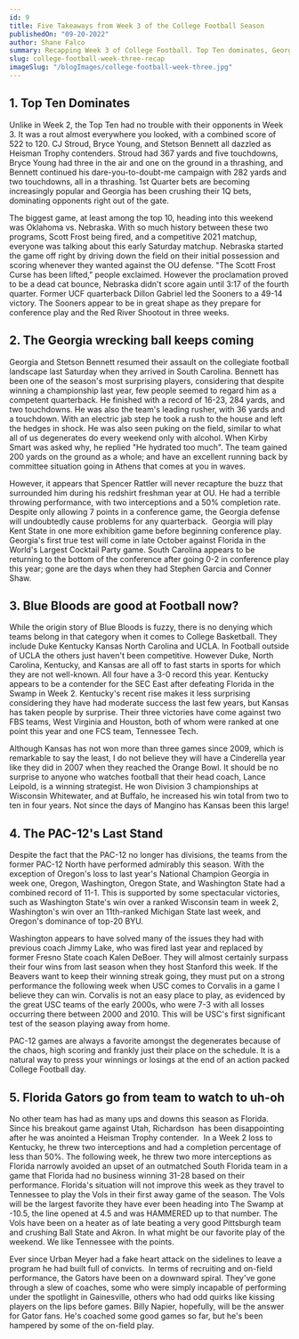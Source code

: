 ```yaml
---
id: 9
title: Five Takeaways from Week 3 of the College Football Season
publishedOn: "09-20-2022"
author: Shane Falco
summary: Recapping Week 3 of College Football. Top Ten dominates, Georgia is a wrecking ball. The blue bloods of basketball are now good at football? The PAC-12's Last Stand.
slug: college-football-week-three-recap
imageSlug: "/blogImages/college-football-week-three.jpg"
---
```


<h2 style={{ backgroundColor: "black", color: "white", padding: "20px" }}>
  1. Top Ten Dominates
</h2>
<div style={{ fontFamily: "monospace", margin: "0 24px" }}>
 Unlike in Week 2, the Top Ten had no trouble with their opponents in Week 3. It was a rout almost everywhere you looked, with a combined score of 522 to 120. CJ Stroud, Bryce Young, and Stetson Bennett all dazzled as Heisman Trophy contenders. Stroud had 367 yards and five touchdowns, Bryce Young had three in the air and one on the ground in a thrashing, and Bennett continued his dare-you-to-doubt-me campaign with 282 yards and two touchdowns, all in a thrashing. 1st Quarter bets are becoming increasingly popular and Georgia has been crushing their 1Q bets, dominating opponents right out of the gate.

The biggest game, at least among the top 10, heading into this weekend was Oklahoma vs. Nebraska. With so much history between these two programs, Scott Frost being fired, and a competitive 2021 matchup, everyone was talking about this early Saturday matchup. Nebraska started the game off right by driving down the field on their initial possession and scoring whenever they wanted against the OU defense. "The Scott Frost Curse has been lifted," people exclaimed. However the proclamation proved to be a dead cat bounce, Nebraska didn't score again until 3:17 of the fourth quarter. Former UCF quarterback Dillon Gabriel led the Sooners to a 49-14 victory. The Sooners appear to be in great shape as they prepare for conference play and the Red River Shootout in three weeks.

</div>

<h2 style={{ backgroundColor: "black", color: "white", padding: "20px" }}>
  2. The Georgia wrecking ball keeps coming
</h2>
<div style={{ fontFamily: "monospace", margin: "0 24px" }}>
  Georgia and Stetson Bennett resumed their assault on the collegiate football landscape last Saturday when they arrived in South Carolina. Bennett has been one of the season's most surprising players, considering that despite winning a championship last year, few people seemed to regard him as a competent quarterback. He finished with a record of 16-23, 284 yards, and two touchdowns. He was also the team's leading rusher, with 36 yards and a touchdown. With an electric jab step he took a rush to the house and left the hedges in shock. He was also seen puking on the field, similar to what all of us degenerates do every weekend only with alcohol. When Kirby Smart was asked why, he replied "He hydrated too much". The team gained 200 yards on the ground as a whole; and have an excellent running back by committee situation going in Athens that comes at you in waves.

However, it appears that Spencer Rattler will never recapture the buzz that surrounded him during his redshirt freshman year at OU. He had a terrible throwing performance, with two interceptions and a 50% completion rate. Despite only allowing 7 points in a conference game, the Georgia defense will undoubtedly cause problems for any quarterback.  Georgia will play Kent State in one more exhibition game before beginning conference play. Georgia's first true test will come in late October against Florida in the World's Largest Cocktail Party game. South Carolina appears to be returning to the bottom of the conference after going 0-2 in conference play this year; gone are the days when they had Stephen Garcia and Conner Shaw.

</div>

<h2 style={{ backgroundColor: "black", color: "white", padding: "20px" }}>
  3. Blue Bloods are good at Football now?
</h2>
<div style={{ fontFamily: "monospace", margin: "0 24px" }}>
  While the origin story of Blue Bloods is fuzzy, there is no denying which teams belong in that category when it comes to College Basketball. They include Duke Kentucky Kansas North Carolina and UCLA. In Football outside of UCLA the others just haven't been competitive. However Duke, North Carolina, Kentucky, and Kansas are all off to fast starts in sports for which they are not well-known. All four have a 3-0 record this year. Kentucky appears to be a contender for the SEC East after defeating Florida in the Swamp in Week 2. Kentucky's recent rise makes it less surprising considering they have had moderate success the last few years, but Kansas has taken people by surprise. Their three victories have come against two FBS teams, West Virginia and Houston, both of whom were ranked at one point this year and one FCS team, Tennessee Tech.

Although Kansas has not won more than three games since 2009, which is remarkable to say the least, I do not believe they will have a Cinderella year like they did in 2007 when they reached the Orange Bowl. It should be no surprise to anyone who watches football that their head coach, Lance Leipold, is a winning strategist. He won Division 3 championships at Wisconsin Whitewater, and at Buffalo, he increased his win total from two to ten in four years. Not since the days of Mangino has Kansas been this large!

</div>

<h2 style={{ backgroundColor: "black", color: "white", padding: "20px" }}>
  4. The PAC-12's Last Stand
</h2>
<div style={{ fontFamily: "monospace", margin: "0 24px" }}>
  Despite the fact that the PAC-12 no longer has divisions, the teams from the former PAC-12 North have performed admirably this season. With the exception of Oregon's loss to last year's National Champion Georgia in week one, Oregon, Washington, Oregon State, and Washington State had a combined record of 11-1. This is supported by some spectacular victories, such as Washington State's win over a ranked Wisconsin team in week 2, Washington's win over an 11th-ranked Michigan State last week, and Oregon's dominance of top-20 BYU.

Washington appears to have solved many of the issues they had with previous coach Jimmy Lake, who was fired last year and replaced by former Fresno State coach Kalen DeBoer. They will almost certainly surpass their four wins from last season when they host Stanford this week. If the Beavers want to keep their winning streak going, they must put on a strong performance the following week when USC comes to Corvalis in a game I believe they can win. Corvalis is not an easy place to play, as evidenced by the great USC teams of the early 2000s, who were 7-3 with all losses occurring there between 2000 and 2010. This will be USC's first significant test of the season playing away from home.

PAC-12 games are always a favorite amongst the degenerates because of the chaos, high scoring and frankly just their place on the schedule. It is a natural way to press your winnings or losings at the end of an action packed College Football day.

</div>

<h2 style={{ backgroundColor: "black", color: "white", padding: "20px" }}>
  5. Florida Gators go from team to watch to uh-oh
</h2>
<div style={{ fontFamily: "monospace", margin: "0 24px" }}>
  No other team has had as many ups and downs this season as Florida. Since his breakout game against Utah, Richardson  has been disappointing after he was anointed a Heisman Trophy contender.  In a Week 2 loss to Kentucky, he threw two interceptions and had a completion percentage of less than 50%. The following week, he threw two more interceptions as Florida narrowly avoided an upset of an outmatched South Florida team in a game that Florida had no business winning 31-28 based on their performance. Florida's situation will not improve this week as they travel to Tennessee to play the Vols in their first away game of the season. The Vols will be the largest favorite they have ever been heading into The Swamp at -10.5, the line opened at 4.5 and was HAMMERED up to that number. The Vols have been on a heater as of late beating a very good Pittsburgh team and crushing Ball State and Akron. In what might be our favorite play of the weekend. We like Tennessee with the points.

Ever since Urban Meyer had a fake heart attack on the sidelines to leave a program he had built full of convicts.  In terms of recruiting and on-field performance, the Gators have been on a downward spiral. They've gone through a slew of coaches, some who were simply incapable of performing under the spotlight in Gainesville, others who had odd quirks like kissing players on the lips before games. Billy Napier, hopefully, will be the answer for Gator fans. He's coached some good games so far, but he's been hampered by some of the on-field play.

</div>
